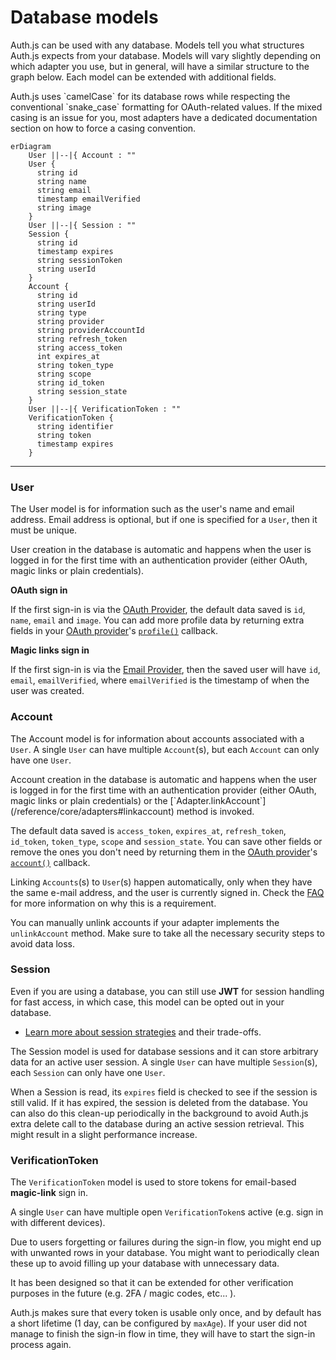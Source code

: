 
# Database models

Auth.js can be used with any database. Models tell you what structures Auth.js expects from your database. Models will vary slightly depending on which adapter you use, but in general, will have a similar structure to the graph below. Each model can be extended with additional fields.

<Callout type="info">
  Auth.js uses `camelCase` for its database rows while respecting the
  conventional `snake_case` formatting for OAuth-related values. If the mixed
  casing is an issue for you, most adapters have a dedicated documentation
  section on how to force a casing convention.
</Callout>

```mermaid
erDiagram
    User ||--|{ Account : ""
    User {
      string id
      string name
      string email
      timestamp emailVerified
      string image
    }
    User ||--|{ Session : ""
    Session {
      string id
      timestamp expires
      string sessionToken
      string userId
    }
    Account {
      string id
      string userId
      string type
      string provider
      string providerAccountId
      string refresh_token
      string access_token
      int expires_at
      string token_type
      string scope
      string id_token
      string session_state
    }
    User ||--|{ VerificationToken : ""
    VerificationToken {
      string identifier
      string token
      timestamp expires
    }
```

---

### User

The User model is for information such as the user's name and email address. Email address is optional, but if one is specified for a `User`, then it must be unique.

<Callout>
  User creation in the database is automatic and happens when the user is logged
  in for the first time with an authentication provider (either OAuth, magic
  links or plain credentials).
</Callout>

**OAuth sign in**

If the first sign-in is via the [OAuth Provider](/getting-started/authentication/oauth), the default data
saved is `id`, `name`, `email` and `image`. You can add more profile data by returning extra
fields in your [OAuth provider](/guides/configuring-oauth-providers#use-your-own-provider)'s [`profile()`](/reference/core/providers#profile) callback.

**Magic links sign in**

If the first sign-in is via the [Email Provider](/getting-started/authentication/email), then the saved user will have `id`, `email`, `emailVerified`, where `emailVerified` is the timestamp of when the user was created.

### Account

The Account model is for information about accounts associated with a `User`. A single `User` can have multiple `Account`(s), but each `Account` can only have one `User`.

<Callout>
  Account creation in the database is automatic and happens when the user is
  logged in for the first time with an authentication provider (either OAuth,
  magic links or plain credentials) or the
  [`Adapter.linkAccount`](/reference/core/adapters#linkaccount) method is
  invoked.
</Callout>

The default data saved is `access_token`, `expires_at`, `refresh_token`, `id_token`, `token_type`,
`scope` and `session_state`. You can save other fields or remove the ones you don't need by
returning them in the [OAuth provider](/guides/configuring-oauth-providers#use-your-own-provider)'s [`account()`](/reference/core/providers#account) callback.

Linking `Accounts`(s) to `User`(s) happen automatically, only when they have the same e-mail address, and the user is currently signed in. Check the [FAQ](/concepts#security) for more information on why this is a requirement.

You can manually unlink accounts if your adapter implements the
`unlinkAccount` method. Make sure to take all the necessary security steps to
avoid data loss.

### Session

Even if you are using a database, you can still use **JWT** for session handling for fast access, in which case, this model can be opted out in your database.

- [Learn more about session strategies](/concepts/session-strategies) and their trade-offs.

The Session model is used for database sessions and it can store arbitrary data for an active user session. A single `User` can have multiple `Session`(s), each `Session` can only have one `User`.

When a Session is read, its `expires` field is checked to see if the session is still valid. If it has expired, the session is deleted from the database. You can also do this clean-up periodically in the background to avoid Auth.js
extra delete call to the database during an active session retrieval. This
might result in a slight performance increase.

### VerificationToken

The `VerificationToken` model is used to store tokens for email-based **magic-link** sign in.

A single `User` can have multiple open `VerificationToken`s active (e.g. sign in with different devices).

<Callout>
  Due to users forgetting or failures during the sign-in flow, you might end up
  with unwanted rows in your database. You might want to periodically clean
  these up to avoid filling up your database with unnecessary data.
</Callout>

It has been designed so that it can be extended for other verification purposes in the future (e.g. 2FA / magic codes, etc... ).

Auth.js makes sure that every token is usable only once, and by default has a short lifetime (1 day, can be configured by `maxAge`). If your user did not manage to finish the sign-in flow in time, they will have to start the sign-in process again.

